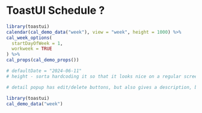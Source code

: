 # ToastUI Schedule ?

```r
library(toastui)
calendar(cal_demo_data("week"), view = "week", height = 1000) %>% 
cal_week_options(
  startDayOfWeek = 1,
  workweek = TRUE
) %>% 
cal_props(cal_demo_props()) 

# defaultDate = "2024-06-11"
# height - sorta hardcoding it so that it looks nice on a regular screen size

# detail popup has edit/delete buttons, but also gives a description, but we probably don't want to have edit and delete buttons, but nice to have a description (to remove, add useDetailPopup = FALSE, TRUE is default)
```

```r
library(toastui)
cal_demo_data("week")
```
